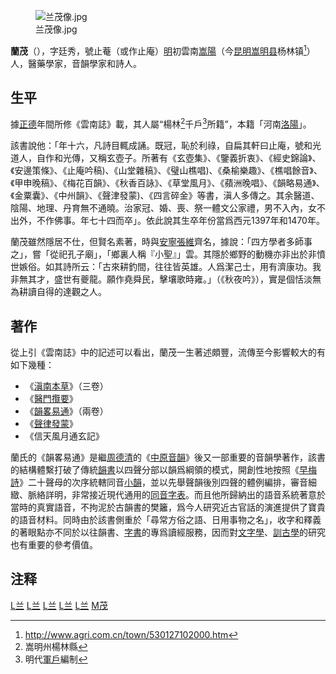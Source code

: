 [[File:兰茂像.jpg|thumb]]

'''蘭茂'''（{{bd|1397年||1470年|catIdx=Lan,兰}}），字廷秀，號止菴（或作止庵）[[明朝|明]]初雲南[[嵩陽|嵩陽]]（今[[昆明|昆明]][[嵩明县|嵩明县]]杨林镇<ref>http://www.agri.com.cn/town/530127102000.htm{{Dead link|date=2018年6月 |bot=InternetArchiveBot |fix-attempted=no }}</ref>）人，醫藥學家，音韻學家和詩人。
== 生平 ==

據[[正德_(明朝)|正德]]年間所修《雲南誌》載，其人屬“楊林<ref>嵩明州楊林縣</ref>千戶<ref>明代[[軍戶|軍戶]]編制</ref>所籍”，本籍「河南[[洛陽|洛陽]]」。

該書說他：「年十六，凡詩目輒成誦。既冠，恥於利祿，自扁其軒曰止庵，號和光道人，自作和光傳，又稱玄壺子。所著有《玄壺集》、《鑒義折衷》、《經史錦論》、《安邊策條》、《止庵吟稿)、《山堂雜稿》、《璧山樵唱)、《桑榆樂趣》、《樵唱餘音》、《甲申晚稿》、《梅花百韻》、《秋香百詠》、《草堂風月》、《蘋洲晚唱》、《韻略易通》、《金粟囊》、《中州韻》、《聲津發蒙)、《四言碎金》等書，滇人多傳之。其余醫道、陰陽、地理、丹育無不通曉。治家冠、婚、喪、祭一體文公家禮，男不入內，女不出外，不作佛事。年七十四而卒」。依此說其生卒年份當爲西元1397年和1470年。

蘭茂雖然隱居不仕，但賢名素著，時與[[安宁_(官员)|安寧]][[張維|張維]]齊名，據說：「四方學者多師事之」，嘗「從祀孔子廟」，「鄉裏人稱『小聖』」雲。其隱於鄉野的動機亦非出於非憤世嫉俗。如其詩所云：「古來耕釣間，往往皆英雄。人爲潔己士，用有濟康功。我非無其才，盛世有夔龍。願作堯舜民，擊壤歌時雍。」（《秋夜吟》），實是個恬淡無為耕讀自得的達觀之人。

== 著作 ==
{{Wikisource author}}
從上引《雲南誌》中的記述可以看出，蘭茂一生著述頗豐，流傳至今影響較大的有如下幾種：

*《[[滇南本草|滇南本草]]》（三卷）
*《[[醫門攬要|醫門攬要]]》
*《[[韻畧易通|韻畧易通]]》（兩卷）
*《[[聲律發蒙|聲律發蒙]]》
*《信天風月通玄記》

蘭氏的《韻畧易通》是繼[[周德清|周德清]]的《[[中原音韻|中原音韻]]》後又一部重要的音韻學著作，該書的結構體繫打破了傳統[[韻書|韻書]]以四聲分部以韻爲綱領的模式，開創性地按照《[[早梅詩|早梅詩]]》二十聲母的次序統轄同音[[小韻|小韻]]，並以先舉聲韻後別四聲的體例編排，審音細緻、脈絡詳明，非常接近現代通用的[[同音字表|同音字表]]。而且他所歸納出的語音系統著意於當時的真實語音，不拘泥於古韻書的樊籬，爲今人研究近古官話的演進提供了寶貴的語音材料。同時由於該書側重於「尋常方俗之語、日用事物之名」，收字和釋義的著眼點亦不同於以往韻書、[[字書|字書]]的專爲讀經服務，因而對[[文字學|文字學]]、[[訓古學|訓古學]]的研究也有重要的參考價值。

== 注释 ==
<references/>

{{Commons|元壺詩一卷.pdf|元壺詩}}

[[Category:中国语言学家|L兰]]
[[Category:漢語音韻學家|L兰]]
[[Category:中国药学家|L兰]]
[[Category:明朝作家|L兰]]
[[Category:嵩明人|L兰]]
[[Category:兰姓|M茂]]